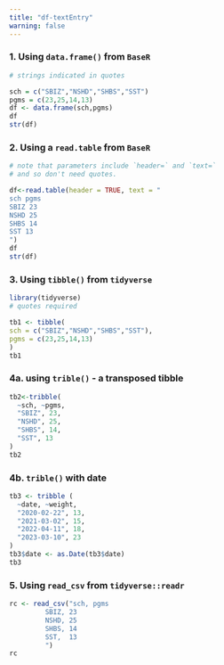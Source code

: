 ```yaml
---
title: "df-textEntry"
warning: false
---
```


### 1. Using `data.frame()` from `BaseR`

```r
# strings indicated in quotes

sch = c("SBIZ","NSHD","SHBS","SST")
pgms = c(23,25,14,13)
df <- data.frame(sch,pgms)
df
str(df)
```

### 2. Using a `read.table` from `BaseR`

```r
# note that parameters include `header=` and `text=`
# and so don't need quotes. 

df<-read.table(header = TRUE, text = "
sch pgms
SBIZ 23
NSHD 25
SHBS 14
SST 13
")
df
str(df)
```

### 3. Using `tibble()` from `tidyverse`

```r
library(tidyverse)
# quotes required

tb1 <- tibble(
sch = c("SBIZ","NSHD","SHBS","SST"),
pgms = c(23,25,14,13)  
)
tb1
```

### 4a. using `trible()` - a transposed tibble

```r
tb2<-tribble(
  ~sch, ~pgms,
  "SBIZ", 23,
  "NSHD", 25,
  "SHBS", 14,
  "SST", 13
)
tb2
```

### 4b. `trible()` with date

```r
tb3 <- tribble (
  ~date, ~weight,
  "2020-02-22", 13,
  "2021-03-02", 15,
  "2022-04-11", 18,
  "2023-03-10", 23
)
tb3$date <- as.Date(tb3$date)
tb3
```

### 5. Using `read_csv` from `tidyverse::readr`

```r
rc <- read_csv("sch, pgms
         SBIZ, 23
         NSHD, 25
         SHBS, 14
         SST,  13
         ")
rc
```
